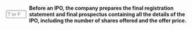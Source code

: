 ::: {.question-block}

<form onsubmit="event.preventDefault(); checkAnswerBox('q60','T')" style="display: flex; align-items: center; gap: 8px;">
<input type="text" id="q60" name="q60" maxlength="1" placeholder="T or F"
         style="width: 55px;" data-correct-answer="T" /> <label for="q60"><strong>Before an IPO, the company prepares the final registration statement and final prospectus containing all the details of the IPO, including the number of shares offered and the offer price.</strong></label>
</form>

<div id="feedback-q60" class="feedback" data-status="" style="display:none;">
The sentence is TRUE.
</div>
:::

